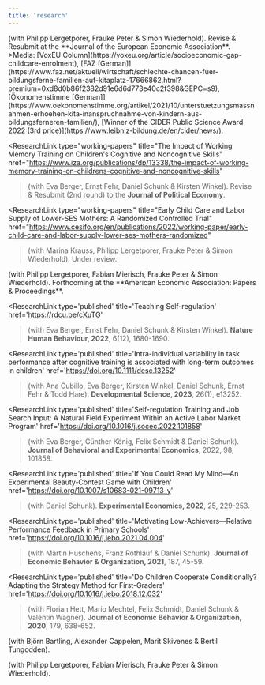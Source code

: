 ```yaml
---
title: 'research'
---
```



<ResearchSection title='Working Papers'>
  <ResearchLink
    type="working-papers"
    title="Behavioral Barriers and the Socio-economic Gap in Child Care Enrollment"
    href="https://www.cesifo.org/node/64958"
  >(with Philipp Lergetporer, Frauke Peter & Simon Wiederhold). Revise & Resubmit at the **Journal of the European Economic Association**. 
  >Media: [VoxEU Column](https://voxeu.org/article/socioeconomic-gap-childcare-enrolment), [FAZ [German]](https://www.faz.net/aktuell/wirtschaft/schlechte-chancen-fuer-bildungsferne-familien-auf-kitaplatz-17666862.html?premium=0xd8d0b86f2382d91e6d6d773e40c2f398&GEPC=s9), [Ökonomenstimme [German]](https://www.oekonomenstimme.org/artikel/2021/10/unterstuetzungsmassnahmen-erhoehen-kita-inanspruchnahme-von-kindern-aus-bildungsferneren-familien/), [Winner of the CIDER Public Science Award 2022 (3rd price)](https://www.leibniz-bildung.de/en/cider/news/).</ResearchLink>

  <ResearchLink
    type="working-papers"
    title="The Impact of Working Memory Training on Children's Cognitive and Noncognitive Skills"
    href="https://www.iza.org/publications/dp/13338/the-impact-of-working-memory-training-on-childrens-cognitive-and-noncognitive-skills"
  >(with Eva Berger, Ernst Fehr, Daniel Schunk & Kirsten Winkel). Revise & Resubmit (2nd round) to the **Journal of Political Economy**.</ResearchLink>

  <ResearchLink
    type="working-papers"
    title="Early Child Care and Labor Supply of Lower-SES Mothers: A Randomized Controlled Trial"
    href="https://www.cesifo.org/en/publications/2022/working-paper/early-child-care-and-labor-supply-lower-ses-mothers-randomized"
  >(with Marina Krauss, Philipp Lergetporer, Frauke Peter & Simon Wiederhold). Under review.</ResearchLink>
</ResearchSection>



<ResearchSection title='Publications'>
  <ResearchLink
    type='published'
    title='Males Should Mail? Gender Discrimination in Access to Child Care'
    href='https://www.henninghermes.com/'
  >(with Philipp Lergetporer, Fabian Mierisch, Frauke Peter & Simon Wiederhold). Forthcoming at the **American Economic Association: Papers & Proceedings**.</ResearchLink>

  <ResearchLink
    type='published'
    title='Teaching Self-regulation'
    href='https://rdcu.be/cXuTG'
  >(with Eva Berger, Ernst Fehr, Daniel Schunk & Kirsten Winkel). **Nature Human Behaviour, 2022**, 6(12), 1680-1690.</ResearchLink>

  <ResearchLink
    type='published'
    title='Intra-individual variability in task performance after cognitive training is associated with long-term outcomes in children'
    href='https://doi.org/10.1111/desc.13252'
  >(with Ana Cubillo, Eva Berger, Kirsten Winkel, Daniel Schunk, Ernst Fehr & Todd Hare). **Developmental Science, 2023**, 26(1), e13252.</ResearchLink>

  <ResearchLink
    type='published'
    title='Self-regulation Training and Job Search Input: A Natural Field Experiment Within an Active Labor Market Program'
    href='https://doi.org/10.1016/j.socec.2022.101858'
  >(with Eva Berger, Günther König, Felix Schmidt & Daniel Schunk). **Journal of Behavioral and Experimental Economics**, 2022, 98, 101858.</ResearchLink>

  <ResearchLink
    type='published'
    title='If You Could Read My Mind—An Experimental Beauty-Contest Game with Children'
    href='https://doi.org/10.1007/s10683-021-09713-y'
  >(with Daniel Schunk). **Experimental Economics, 2022**, 25, 229-253.</ResearchLink>

  <ResearchLink
    type='published'
    title='Motivating Low-Achievers—Relative Performance Feedback in Primary Schools'
    href='https://doi.org/10.1016/j.jebo.2021.04.004'
  >(with Martin Huschens, Franz Rothlauf & Daniel Schunk). **Journal of Economic Behavior & Organization, 2021**, 187, 45-59.</ResearchLink>

  <ResearchLink
    type='published'
    title='Do Children Cooperate Conditionally? Adapting the Strategy Method for First-Graders'
    href='https://doi.org/10.1016/j.jebo.2018.12.032'
  >(with Florian Hett, Mario Mechtel, Felix Schmidt, Daniel Schunk & Valentin Wagner). **Journal of Economic Behavior & Organization, 2020**, 179, 638-652.</ResearchLink>


</ResearchSection>



<ResearchSection title='Work in Progress'>

  <ResearchLink
    type="work-in-progress"
    title="Free to Fail? Paternalistic Preferences in the United States"
    >(with Björn Bartling, Alexander Cappelen, Marit Skivenes & Bertil Tungodden).</ResearchLink>

  <ResearchLink
    type='work-in-progress'
    title='Discrimination in the Child Care Market: A Nationwide Field Experiment'
    >(with Philipp Lergetporer, Fabian Mierisch, Frauke Peter & Simon Wiederhold).</ResearchLink>

</ResearchSection>
